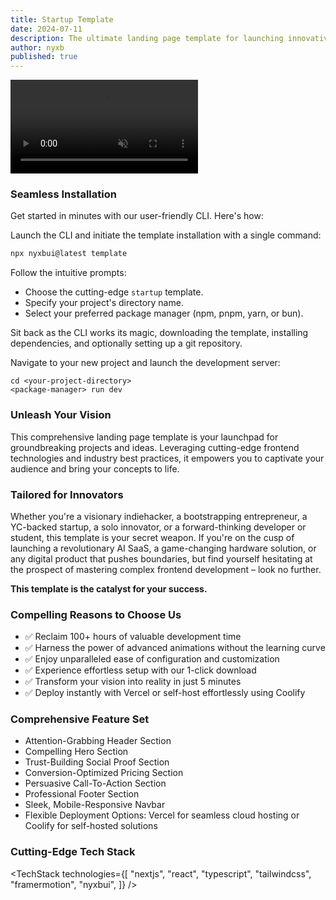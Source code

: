 ```yaml
---
title: Startup Template
date: 2024-07-11
description: The ultimate landing page template for launching innovative ideas. Ideal for bootstrappers, pre-PMF startups, and visionary entrepreneurs.
author: nyxb
published: true
---
```


<div className="flex max-w-[800px] flex-col gap-4">
  <video
    autoPlay
    loop
    muted
    src="https://cdn.nyxbui.design/startup.mp4"
    className="w-full rounded-xl border shadow-2xl"
  />
  <div className="flex w-full flex-col gap-2 sm:flex-row">
    <RepoDownload repo={"startup"} owner={"nyxb"} free />
    <TemplatePreview href="https://startup-nyxbui.vercel.app/">
      Live Preview{" "}
    </TemplatePreview>
  </div>
</div>

### Seamless Installation

Get started in minutes with our user-friendly CLI. Here's how:

<Steps>

<Step>Launch the CLI and initiate the template installation with a single command:</Step>

```bash
npx nyxbui@latest template
```

<Step>Follow the intuitive prompts:</Step>
   - Choose the cutting-edge `startup` template.
   - Specify your project's directory name.
   - Select your preferred package manager (npm, pnpm, yarn, or bun).

<Step>Sit back as the CLI works its magic, downloading the template, installing dependencies, and optionally setting up a git repository.</Step>

<Step>Navigate to your new project and launch the development server:</Step>

```bash-session
cd <your-project-directory>
<package-manager> run dev
```
</Steps>

### Unleash Your Vision

This comprehensive landing page template is your launchpad for groundbreaking projects and ideas. Leveraging cutting-edge frontend technologies and industry best practices, it empowers you to captivate your audience and bring your concepts to life.

### Tailored for Innovators

Whether you're a visionary indiehacker, a bootstrapping entrepreneur, a YC-backed startup, a solo innovator, or a forward-thinking developer or student, this template is your secret weapon. If you're on the cusp of launching a revolutionary AI SaaS, a game-changing hardware solution, or any digital product that pushes boundaries, but find yourself hesitating at the prospect of mastering complex frontend development – look no further.

**This template is the catalyst for your success.**

### Compelling Reasons to Choose Us

- ✅ Reclaim 100+ hours of valuable development time
- ✅ Harness the power of advanced animations without the learning curve
- ✅ Enjoy unparalleled ease of configuration and customization
- ✅ Experience effortless setup with our 1-click download
- ✅ Transform your vision into reality in just 5 minutes
- ✅ Deploy instantly with Vercel or self-host effortlessly using Coolify

### Comprehensive Feature Set

- Attention-Grabbing Header Section
- Compelling Hero Section
- Trust-Building Social Proof Section
- Conversion-Optimized Pricing Section
- Persuasive Call-To-Action Section
- Professional Footer Section
- Sleek, Mobile-Responsive Navbar
- Flexible Deployment Options: Vercel for seamless cloud hosting or Coolify for self-hosted solutions

### Cutting-Edge Tech Stack

<TechStack
  technologies={[
    "nextjs",
    "react",
    "typescript",
    "tailwindcss",
    "framermotion",
    "nyxbui",
  ]}
/>
